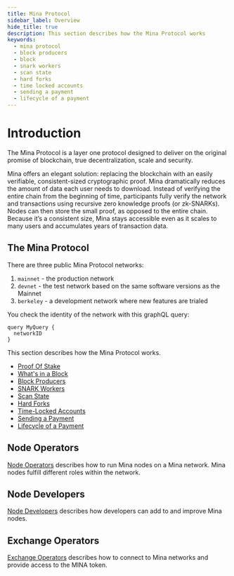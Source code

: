 ```yaml
---
title: Mina Protocol
sidebar_label: Overview
hide_title: true
description: This section describes how the Mina Protocol works
keywords:
  - mina protocol
  - block producers
  - block
  - snark workers
  - scan state
  - hard forks
  - time locked accounts
  - sending a payment
  - lifecycle of a payment
---
```


# Introduction

The Mina Protocol is a layer one protocol designed to deliver on the original promise of blockchain, true decentralization, scale and security. 

Mina offers an elegant solution: replacing the blockchain with an easily verifiable, consistent-sized cryptographic proof. Mina dramatically reduces the amount of data each user needs to download. Instead of verifying the entire chain from the beginning of time, participants fully verify the network and transactions using recursive zero knowledge proofs (or zk-SNARKs). Nodes can then store the small proof, as opposed to the entire chain. Because it’s a consistent size, Mina stays accessible even as it scales to many users and accumulates years of transaction data.

## The Mina Protocol 

There are three public Mina Protocol networks:

1. `mainnet`  - the production network
2. `devnet`   - the test network based on the same software versions as the Mainnet
3. `berkeley` - a development network where new features are trialed

You check the identity of the network with this graphQL query:

```
query MyQuery {
  networkID
}
```

This section describes how the Mina Protocol works.

- [Proof Of Stake](/mina-protocol/proof-of-stake)
- [What's in a Block](/mina-protocol/whats-in-a-block)
- [Block Producers](/mina-protocol/block-producers)
- [SNARK Workers](/mina-protocol/snark-workers)
- [Scan State](/mina-protocol/scan-state)
- [Hard Forks](/mina-protocol/hardforks)
- [Time-Locked Accounts](/mina-protocol/time-locked-accounts)
- [Sending a Payment](/mina-protocol/sending-a-payment)
- [Lifecycle of a Payment](/mina-protocol/lifecycle-of-a-payment)

## Node Operators

[Node Operators](../node-operators) describes how to run Mina nodes on a Mina network. Mina nodes fulfill different roles within the network.

## Node Developers

[Node Developers](../node-developers) describes how developers can add to and improve Mina nodes.

## Exchange Operators

[Exchange Operators](../exchange-operators/faq) describes how to connect to Mina networks and provide access to the MINA token.

